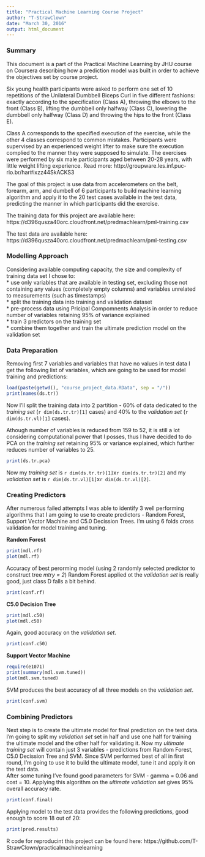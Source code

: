 ```yaml
---
title: "Practical Machine Learning Course Project"
author: "T-StrawClown"
date: "March 30, 2016"
output: html_document
---
```


### Summary
This document is a part of the Practical Machine Learning by JHU course on Coursera describing how a prediction model was built in order to achieve the objectives set by course project.  

Six young health participants were asked to perform one set of 10 repetitions of the Unilateral Dumbbell Biceps Curl in five different fashions: exactly according to the specification (Class A), throwing the elbows to the front (Class B), lifting the dumbbell only halfway (Class C), lowering the dumbbell only halfway (Class D) and throwing the hips to the front (Class E).  

Class A corresponds to the specified execution of the exercise, while the other 4 classes correspond to common mistakes. Participants were supervised by an experienced weight lifter to make sure the execution complied to the manner they were supposed to simulate. The exercises were performed by six male participants aged between 20-28 years, with little weight lifting experience. 
Read more: http://groupware.les.inf.puc-rio.br/har#ixzz44SkACKS3

The goal of this project is use data from accelerometers on the belt, forearm, arm, and dumbell of 6 participants to build machine learning algorithm and apply it to the 20 test cases available in the test data, predicting the manner in which participants did the exercise.  

The training data for this project are available here:
https://d396qusza40orc.cloudfront.net/predmachlearn/pml-training.csv  

The test data are available here:
https://d396qusza40orc.cloudfront.net/predmachlearn/pml-testing.csv  

### Modelling Approach
Considering available computing capacity, the size and complexity of training data set I chose to:  
* use only variables that are available in testing set, excluding those not containing any values (completely empty columns) and variables unrelated to measurements (such as timestamps)  
* split the training data into training and validation dataset  
* pre-process data using Pricipal Compomnents Analysis in order to reduce number of variables retaining 95% of variance explained  
* train 3 predictors on the training set  
* combine them together and train the ultimate prediction model on the validation set  

### Data Preparation
Removing first 7 variables and variables that have no values in test data I get the following list of variables, which are going to be used for model training and predictions: 

```r
load(paste(getwd(), "course_project_data.RData", sep = "/"))
print(names(ds.tr))
```

Now I'll split the training data into 2 partition - 60% of data dedicated to the *training set* (`r dim(ds.tr.tr)[1]` cases) and 40% to the *validation set* (`r dim(ds.tr.vl)[1]` cases).

Athough number of variables is reduced from 159 to 52, it is still a lot considering computational power that I posses, thus I have decided to do PCA on the *training set* retaining 95% or variance explained, which further reduces number of variables to 25.

```r
print(ds.tr.pca)
```

Now my *training set* is `r dim(ds.tr.tr)[1]`x`r dim(ds.tr.tr)[2]` and my *validation set* is `r dim(ds.tr.vl)[1]`x`r dim(ds.tr.vl)[2]`.

### Creating Predictors
After numerous failed attempts I was able to identify 3 well performing algorithms that I am going to use to create predictors - Random Forest, Support Vector Machine and C5.0 Decission Trees. I'm using 6 folds cross validation for model training and tuning.

**Random Forest**
```r
print(mdl.rf)
plot(mdl.rf)
```

Accuracy of best perorming model (using 2 randomly selected predictor to construct tree *mtry = 2*) Random Forest applied ot the *validation set* is really good, just class D falls a bit behind.

```r
print(conf.rf)
```

**C5.0 Decision Tree**
```r
print(mdl.c50)
plot(mdl.c50)
```

Again, good accuracy on the *validation set*. 
```r
print(conf.c50)
```

**Support Vector Machine**
```r
require(e1071)
print(summary(mdl.svm.tuned))
plot(mdl.svm.tuned)
```

SVM produces the best accuracy of all three models on the *validation set*.
```r
print(conf.svm)
```
  
### Combining Predictors
Next step is to create the ultimate model for final prediction on the test data. I'm going to split my *validation set* set in half and use one half for training the ultimate model and the other half for validating it. Now my *ultimate training set* will contain just 3 variables - predictions from Random Forest, C5.0 Decission Tree and SVM. Since SVM performed best of all in first round, I'm going to use it to build the ultimate model, tune it and apply it on the test data.  
After some tuning I've found good parameters for SVM - gamma = 0.06 and cost = 10. Applying this algorithm on the *ultimate validation set* gives 95% overall accuracy rate.
```r
print(conf.final)
```

Applying model to the test data provides the following predictions, good enough to score 18 out of 20:
```r
print(pred.results)
```

R code for reproducint this project can be found here:   https://github.com/T-StrawClown/practicalmachinelearning
